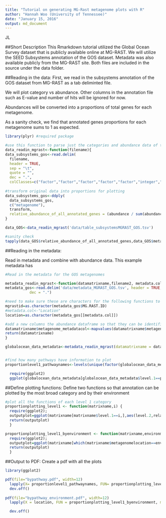 ```yaml
---
title: "Tutorial on generating MG-Rast metagenome plots with R"
author: "Hannah Woo (University of Tennessee)"
date: "January 15, 2016"
output: md_document
---
```


JL

##Short Description
This Rmarkdown tutorial utilized the Global Ocean Survey dataset that is publicly available online at MG-RAST.  We will utilize the SEED Subsystems annotation of the GOS dataset. Metadata was also available publicly from the MG-RAST site.  Both files are included in the source under the data folder.

##Reading in the data:
First, we read in the subsystems annotation of the GOS dataset from MG-RAST as a tab deliminted file.

We will plot category vs abundance. Other columns in the annotation file such as E-value and number of hits will be ignored for now.

Abundances will be converted into a proportions of total genes for each metagenome.

As a sanity check, we find that annotated genes proportions for each metagenome sums to 1 as expected.

```r
library(plyr) #required package

#use this function to parse just the categories and abundance data of the Global Ocean Survey data.
data_readin_mgrast<-function(filename){
data_subsystems_gos<-read.delim(
  filename, 
  header = TRUE, 
  sep = "\t", 
  quote = "", 
  dec = ".", 
  colClasses=c("factor","factor","factor","factor","factor","integer","NULL","NULL","NULL","NULL","NULL"))
  
#transform original data into proportions for plotting
data_subsystems_gos<-ddply(
  data_subsystems_gos, 
  c("metagenome"), 
  transform, 
  relative_abundance_of_all_annotated_genes = (abundance / sum(abundance)))
}

data_GOS<-data_readin_mgrast('data/table_subsystemsMGRAST_GOS.tsv')

#sanity check
tapply(data_GOS$relative_abundance_of_all_annotated_genes,data_GOS$metagenome, sum)
```
##Reading in the metadata:

Read in metadata and combine with abundance data.  This example metadata has 
```r
#Read in the metadata for the GOS metagenomes

metadata_readin_mgrast<-function(datamatrixname,filename2, metadata.col){
metadata_gos<-read.delim('data/metadata_MGRAST_GOS.tsv', header = TRUE, sep = "\t", quote = "",
           dec = ".")

#need to make sure these are characters for the following functions to work properly
mgrastid=as.character(metadata_gos$MG.RAST.ID)
#metadata.col<-"Location"
location=as.character(metadata_gos[[metadata.col]])

#add a new columns the abundance dataframe so that they can be identified by location 
datamatrixname$metagenome_metadatacol<-mapvalues(datamatrixname$metagenome, from =mgrastid, to = location)   
return(datamatrixname)
}

globalocean_data_metadata<-metadata_readin_mgrast(datamatrixname = data_GOS, filename2 = 'data/metadata_MGRAST_GOS.tsv', metadata.col = "Location")


#find how many pathways have information to plot
proportionlevel1_pathwaynames<-levels(unique(factor(globalocean_data_metadata$level.1))) 

```


```r
  require(ggplot2)
  ggplot(globalocean_data_metadata[globalocean_data_metadata$level.1==proportionlevel1_pathwaynames[1],],aes(level.2,relative_abundance_of_all_annotated_genes)) + geom_point(colour="black") + theme(axis.text.x=element_text(angle=-90, size=8, colour="black")) + coord_flip() + ggtitle(paste(proportionlevel1_pathwaynames[1],"level.1"))
```
##Define plotting functions:
Define two functions so that annotation can be plotted by the most broad category and by their environment
```r
#plot all the functions of each level 1 category
proportionplotting_level1 <- function(matrixname,i) {
  require(ggplot2); 
  outputplot=ggplot(matrixname[matrixname$level.1==i,],aes(level.2,relative_abundance_of_all_annotated_genes)) + geom_point(colour="black") + theme(axis.text.x=element_text(angle=-90, size=8, colour="black")) + coord_flip() + ggtitle(paste(i,"level.1")); 
  return(outputplot)
  }

proportionplotting_level1_byenvironment <- function(matrixname,environment) {
  require(ggplot2); 
  outputplot=ggplot(matrixname[which(matrixname$metagenomelocation==environment),],aes(level.1,relative_abundance_of_all_annotated_genes), fill=metagenometype) + geom_bar(stat="identity", position="dodge", aes(fill=metagenomelocation), colour="black") + theme(axis.text.x=element_text(angle=-90, size=8, colour="black"),legend.position ="top") + scale_fill_manual(values=c("#FFFFFF","#a9a9a9")) + coord_flip() + ggtitle(paste(environment,"level.1")); 
  return(outputplot)
  }
```
##Output to PDF:
Create a pdf with all the plots
```r
library(ggplot2)

pdf(file="bypathway.pdf", width=12) 
  lapply(X= proportionlevel1_pathwaynames, FUN= proportionplotting_level1, matrixname=data_subsystems_gos)
  dev.off()
  
pdf(file="bypathway_environment.pdf", width=12) 
  lapply(X = location, FUN = proportionplotting_level1_byenvironment, matrixname=data_subsystems_gos)

  dev.off()
```
